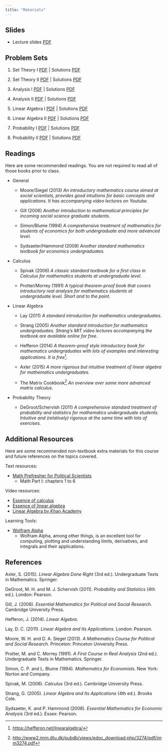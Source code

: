 ```yaml
---
title: "Materials"
---
```


## Slides

-   Lecture slides [PDF](files/math_refresher_25_lecture_slides.pdf)

## Problem Sets

1.  Set Theory I [PDF](files/PS_Set%20Theory%20I.pdf) \| Solutions [PDF](files/S_Set%20Theory%20I.pdf)

2.  Set Theory II [PDF](files/PS_Set%20Theory%20II.pdf) \| Solutions [PDF](files/S_Set%20Theory%20II.pdf)

3.  Analysis I [PDF](files/PS_Analysis%20I.pdf) \| Solutions [PDF](files/S_Analysis%20I.pdf)

4.  Analysis II [PDF](files/PS_Analysis%20II.pdf) \| Solutions [PDF](files/S_Analysis%20II.pdf)

5.  Linear Algebra I [PDF](files/PS_Algebra%20I.pdf) \| Solutions [PDF](files/S_Algebra%20I.pdf)

6.  Linear Algebra II [PDF](files/PS_Algebra%20I.pdf) \| Solutions [PDF](files/S_Algebra%20II.pdf)

7.  Probability I [PDF](files/PS_Probability%20I.pdf) \| Solutions [PDF](files/S_Probability%20I.pdf)

8.  Probability II [PDF](files/PS_Probability%20II.pdf) \| Solutions [PDF](files/S_Probability%20II.pdf)

<!-- 9.  Extra Exercise in Class [PDF](files/extra_exercise_nash_eq_cont.pdf) -->

## Readings

Here are some recommended readings. You are not required to read all of those books prior to class.

-   General

    -   Moore/Siegel (2013) *An introductory mathematics course aimed at social scientists, provides good intuitions for basic concepts and applications. It has accompanying video lectures on Youtube.*

    -   Gill (2006) *Another introduction to mathematical principles for incoming social science graduate students.*

    -   Simon/Blume (1994) *A comprehensive treatment of mathematics for students of economics for both undergraduate and more advanced level.*

    -   Sydsaeter/Hammond (2008) *Another standard mathematics textbook for economics undergraduates.*

-   Calculus

    -   Spivak (2006) *A classic standard textbook for a first class in Calculus for mathematics students at undergraduate level.*

    -   Protter/Morrey (1991) *A typical theorem-proof book that covers introductory real analysis for mathematics students at undergraduate level. Short and to the point.*

-   Linear Algebra

    -   Lay (2011) *A standard introduction for mathematics undergraduates.*

    -   Strang (2005) *Another standard introduction for mathematics undergraduates. Strang's MIT video lectures accompanying the textbook are available online for free.*

    -   Hefferon (2014) *A theorem-proof style introductory book for mathematics undergraduates with lots of examples and interesting applications. It is free*[^1].

    -   Axler (2015) *A more rigorous but intuitive treatment of linear algebra for mathematics undergraduates.*

    -   The Matrix Cookbook[^2] *An overview over some more advanced matrix calculus.*

-   Probability Theory

    -   DeGroot/Schervish (2011) *A comprehensive standard treatment of probability and statistics for mathematics undergraduate students. Intuitive and (relatively) rigorous at the same time with lots of exercises.*

[^1]: <https://hefferon.net/linearalgebra/>

[^2]: <http://www2.imm.dtu.dk/pubdb/views/edoc_download.php/3274/pdf/imm3274.pdf>

## Additional Resources

Here are some recommended non-textbook extra materials for this course and future references on the topics covered.

Text resources:

-   [Math Prefresher for Political Scientists](https://iqss.github.io/prefresher/)
    -   Math Part I: chapters 1 to 6

Video resources:

-   [Essence of calculus](https://youtube.com/playlist?list=PLZHQObOWTQDMsr9K-rj53DwVRMYO3t5Yr)
-   [Essence of linear algebra](https://youtube.com/playlist?list=PLZHQObOWTQDPD3MizzM2xVFitgF8hE_ab)
-   [Linear Algebra by Khan Academy](https://www.khanacademy.org/math/linear-algebra)

Learning Tools:

-   [Wolfram Alpha](https://www.wolframalpha.com/examples/mathematics/calculus-and-analysis)
    -   Wolfram Alpha, among other things, is an excellent tool for computing, plotting and understanding limits, derivatives, and integrals and their applications.

## References

Axler, S. (2015). *Linear Algebra Done Right* (3rd ed.). Undergraduate Texts in Mathematics. Springer.

DeGroot, M. H. and M. J. Schervish (2011). *Probability and Statistics* (4th ed.). London: Pearson.

Gill, J. (2006). *Essential Mathematics for Political and Social Research*. Cambridge University Press.

Hefferon, J. (2014). *Linear Algebra*.

Lay, D. C. (2011). *Linear Algebra and Its Applications*. London: Pearson.

Moore, W. H. and D. A. Siegel (2013). *A Mathematics Course for Political and Social Research*. Princeton: Princeton University Press.

Protter, M. and C. Morrey (1991). *A First Course in Real Analysis* (2nd ed.). Undergraduate Texts in Mathematics. Springer.

Simon, C. P. and L. Blume (1994). *Mathematics for Economists*. New York: Norton and Company.

Spivak, M. (2006). *Calculus* (3rd ed.). Cambridge University Press.

Strang, G. (2005). *Linear Algebra and Its Applications* (4th ed.). Brooks Cole.

Sydsaeter, K. and P. Hammond (2008). *Essential Mathematics for Economic Analysis* (3rd ed.). Essex: Pearson.
